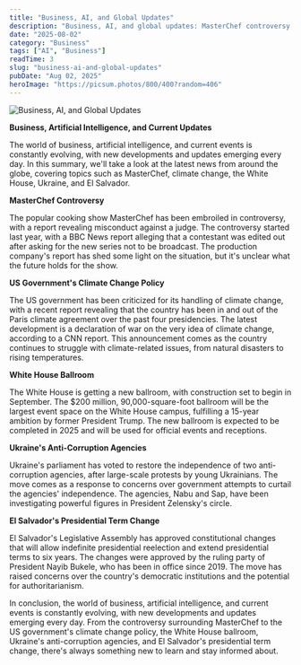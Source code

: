 ```yaml
---
title: "Business, AI, and Global Updates"
description: "Business, AI, and global updates: MasterChef controversy, climate change policy, and more."
date: "2025-08-02"
category: "Business"
tags: ["AI", "Business"]
readTime: 3
slug: "business-ai-and-global-updates"
pubDate: "Aug 02, 2025"
heroImage: "https://picsum.photos/800/400?random=406"
---
```


![Business, AI, and Global Updates](https://picsum.photos/800/400?random=406)

**Business, Artificial Intelligence, and Current Updates**

The world of business, artificial intelligence, and current events is constantly evolving, with new developments and updates emerging every day. In this summary, we'll take a look at the latest news from around the globe, covering topics such as MasterChef, climate change, the White House, Ukraine, and El Salvador.

**MasterChef Controversy**

The popular cooking show MasterChef has been embroiled in controversy, with a report revealing misconduct against a judge. The controversy started last year, with a BBC News report alleging that a contestant was edited out after asking for the new series not to be broadcast. The production company's report has shed some light on the situation, but it's unclear what the future holds for the show.

**US Government's Climate Change Policy**

The US government has been criticized for its handling of climate change, with a recent report revealing that the country has been in and out of the Paris climate agreement over the past four presidencies. The latest development is a declaration of war on the very idea of climate change, according to a CNN report. This announcement comes as the country continues to struggle with climate-related issues, from natural disasters to rising temperatures.

**White House Ballroom**

The White House is getting a new ballroom, with construction set to begin in September. The $200 million, 90,000-square-foot ballroom will be the largest event space on the White House campus, fulfilling a 15-year ambition by former President Trump. The new ballroom is expected to be completed in 2025 and will be used for official events and receptions.

**Ukraine's Anti-Corruption Agencies**

Ukraine's parliament has voted to restore the independence of two anti-corruption agencies, after large-scale protests by young Ukrainians. The move comes as a response to concerns over government attempts to curtail the agencies' independence. The agencies, Nabu and Sap, have been investigating powerful figures in President Zelensky's circle.

**El Salvador's Presidential Term Change**

El Salvador's Legislative Assembly has approved constitutional changes that will allow indefinite presidential reelection and extend presidential terms to six years. The changes were approved by the ruling party of President Nayib Bukele, who has been in office since 2019. The move has raised concerns over the country's democratic institutions and the potential for authoritarianism.

In conclusion, the world of business, artificial intelligence, and current events is constantly evolving, with new developments and updates emerging every day. From the controversy surrounding MasterChef to the US government's climate change policy, the White House ballroom, Ukraine's anti-corruption agencies, and El Salvador's presidential term change, there's always something new to learn and stay informed about.
